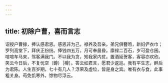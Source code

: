 ```yaml
---
---
---
```

title: 初除户曹，喜而言志
---



诏授户曹掾，捧认感君恩。感恩非为己，禄养及吾亲。弟兄俱簪笏，新妇俨衣巾；罗列高堂下，拜庆正纷纷。俸钱四五万，月可奉晨昏。廪禄二百石，岁可盈仓囷。喧喧车马来，驾客满我门。不以我为贪，知我家内贫。置酒延贺客，客容亦欢欣。笑云今日后，不复忧空（鐏）［樽］。答云如君言，愿君少逡巡。我有平生志，醉后为君陈。人生百岁期，七十有几人？浮荣及虚位，皆是身之宾。唯有衣与食，此事粗关身。苟免饥寒外，馀物尽浮云。